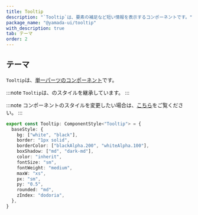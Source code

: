```yaml
---
title: Tooltip
description: "`Tooltip`は、要素の補足など短い情報を表示するコンポーネントです。"
package_name: "@yamada-ui/tooltip"
with_description: true
tab: テーマ
order: 2
---
```


## テーマ

`Tooltip`は、[単一パーツのコンポーネント](/styled-system/theming/component-styles#単一パーツのコンポーネント)です。

:::note
`Tooltip`は、のスタイルを継承しています。
:::

:::note
コンポーネントのスタイルを変更したい場合は、[こちら](/styled-system/theming/customize-theme#コンポーネントのスタイルを変更する)をご覧ください。
:::

```ts
export const Tooltip: ComponentStyle<"Tooltip"> = {
  baseStyle: {
    bg: ["white", "black"],
    border: "1px solid",
    borderColor: ["blackAlpha.200", "whiteAlpha.100"],
    boxShadow: ["md", "dark-md"],
    color: "inherit",
    fontSize: "sm",
    fontWeight: "medium",
    maxW: "xs",
    px: "sm",
    py: "0.5",
    rounded: "md",
    zIndex: "dodoria",
  },
}
```
